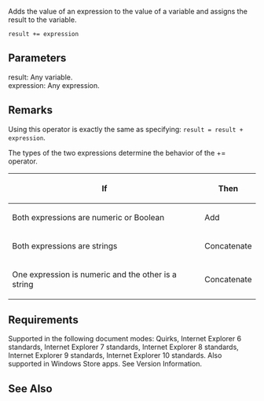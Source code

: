 Adds the value of an expression to the value of a variable and assigns the result to the variable.

 result += expression

==Parameters==
; result: Any variable.
; expression: Any expression.

==Remarks==
Using this operator is exactly the same as specifying: <code>result = result + expression</code>.

The types of the two expressions determine the behavior of the += operator.

{| class='wikitable'
|-
! If
! Then
|-
| Both expressions are numeric or Boolean
| Add
|-
| Both expressions are strings
| Concatenate
|-
| One expression is numeric and the other is a string
| Concatenate
|}

==Requirements==
Supported in the following document modes: Quirks, Internet Explorer 6 standards, Internet Explorer 7 standards, Internet Explorer 8 standards, Internet Explorer 9 standards, Internet Explorer 10 standards. Also supported in Windows Store apps. See Version Information.


==See Also==

              

              

              
